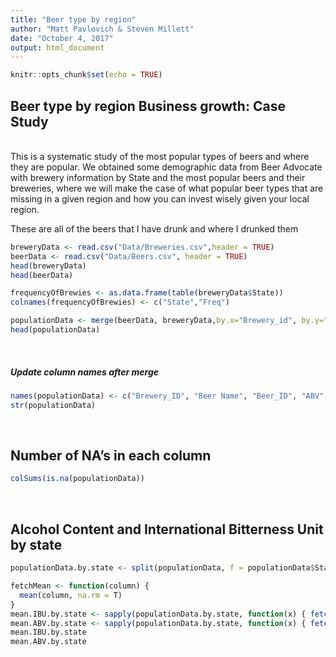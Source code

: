 ```yaml
---
title: "Beer type by region"
author: "Matt Pavlovich & Steven Millett"
date: "October 4, 2017"
output: html_document
---
```


```r
knitr::opts_chunk$set(echo = TRUE)
```



## Beer type by region Business growth: Case Study

</br>
This is a systematic study of the most popular types of beers and where they are popular. We obtained some demographic data from Beer Advocate with brewery information by State and the most popular beers and their breweries, where we will make the case of what popular beer types that are missing in a given region and how you can invest wisely given your local region. 




These are all of the beers that I have drunk and where I drunked them 
<!-- Load Data from the Data directory -->
```r
breweryData <- read.csv("Data/Breweries.csv",header = TRUE)
beerData <- read.csv("Data/Beers.csv", header = TRUE)
head(breweryData)
head(beerData)
```

<!-- This creates a new table which has the State and the number of brewies per state -->
```r

frequencyOfBrewies <- as.data.frame(table(breweryData$State))
colnames(frequencyOfBrewies) <- c("State","Freq")

```

<!-- This  joins the data on the Brewery ID attribute -->
```r

populationData <- merge(beerData, breweryData,by.x="Brewery_id", by.y="Brew_ID")
head(populationData)

```
</br>

##### Update column names after merge
```r
names(populationData) <- c("Brewery_ID", "Beer Name", "Beer_ID", "ABV", "IBU", "Style", "Ounces", "Brewery Name", "City", "State")
str(populationData)
```
</br>

## Number of NA's in each column
```r
colSums(is.na(populationData))
```

</br>

## Alcohol Content and International Bitterness Unit by state
```r
populationData.by.state <- split(populationData, f = populationData$State, drop = T)

fetchMean <- function(column) {
  mean(column, na.rm = T)
}
mean.IBU.by.state <- sapply(populationData.by.state, function(x) { fetchMean(x$IBU) })
mean.ABV.by.state <- sapply(populationData.by.state, function(x) { fetchMean(x$ABV) })
mean.IBU.by.state
mean.ABV.by.state

```
